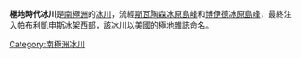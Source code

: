 '''極地時代冰川'''是[[南極洲|南極洲]]的[[冰川|冰川]]，流經[[斯瓦陶森冰原島峰|斯瓦陶森冰原島峰]]和[[博伊德冰原島峰|博伊德冰原島峰]]，最終注入[[帕布利凱申斯冰架|帕布利凱申斯冰架]]西部，該冰川以美國的極地雜誌命名。

{{coord|69|46|S|74|35|E|type:glacier_region:AQ|display=title}}

{{Antarctica-geo-stub}}
[[Category:南極洲冰川|Category:南極洲冰川]]